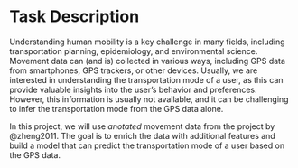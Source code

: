 
# Task Description

Understanding human mobility is a key challenge in many fields, including transportation planning, epidemiology, and environmental science. Movement data can (and is) collected in various ways, including GPS data from smartphones, GPS trackers, or other devices. Usually, we are interested in understanding the transportation mode of a user, as this can provide valuable insights into the user's behavior and preferences. However, this information is usually not available, and it can be challenging to infer the transportation mode from the GPS data alone.

In this project, we will use *anotated* movement data from the project by @zheng2011. The goal is to enrich the data with additional features and build a model that can predict the transportation mode of a user based on the GPS data.




